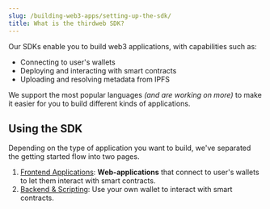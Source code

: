 ---
slug: /building-web3-apps/setting-up-the-sdk/
title: What is the thirdweb SDK?
---


<div className="heroGrid" style={{ alignItems: "flex-start" }}>
  <div style={{ width: "86%" }}>
    <p style={{ marginTop: "8px" }}>
      Our SDKs enable you to build web3 applications, with capabilities such as:
    </p>
    <ul>
      <li>Connecting to user's wallets</li>
      <li>Deploying and interacting with smart contracts</li>
      <li>Uploading and resolving metadata from IPFS</li>
    </ul>
    <p>
      We support the most popular languages <i>(and are working on more)</i> to
      make it easier for you to build different kinds of applications.
    </p>
  </div>
  <p style={{ marginTop: "-16px" }}>
    <SupportedLanguagesSection />
  </p>
</div>

## Using the SDK

Depending on the type of application you want to build, we've separated the getting started
flow into two pages.

1. [Frontend Applications](/getting-started/creating-a-web3-app/frontend): **Web-applications** that connect to user's wallets to let them interact with smart contracts.
2. [Backend & Scripting](/getting-started/creating-a-web3-app/backend): Use your own wallet to interact with smart contracts.
